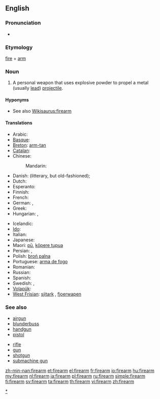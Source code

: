 ==English==

===Pronunciation===
* {{audio|en-us-firearm.ogg|Audio (US)}}

===Etymology===
[[fire]] + [[arm]]

===Noun===
{{wikipedia}}
{{en-noun}}

# A personal weapon that uses explosive powder to propel a metal (usually [[lead]]) [[projectile]].

====Hyponyms====
* See also [[Wikisaurus:firearm]]

====Translations====
{{trans-top|personal weapon}}
* Arabic: {{t|ar|سلاح ناري|m|tr=silaaH naariy|sc=Arab}}
* [[Basque]]: {{t|eu|su-arma|xs=Basque}}
* [[Breton]]: [[arm-tan]] {{m}}
* [[Catalan]]: {{t|ca|arma de foc|f}}
* Chinese:
*: Mandarin: {{t|zh|火器|tr=huǒqì|sc=Hani}}
* Danish: {{t|da|ildvåben|n}} (litterary, but old-fashioned); {{t|da|skydevåben|n}}
* Dutch: {{t+|nl|vuurwapen|n}}
* Esperanto: {{t-|eo|pafilo|xs=Esperanto}}
* Finnish: {{t+|fi|tuliase}}
* French: {{t+|fr|arme à feu|f}}
* German: {{t+|de|Schusswaffe|f}}, {{t+|de|Feuerwaffe|f}}
* Greek: {{t-|el|πυροβόλο όπλο|n|tr=pyrovólo óplo}}
* Hungarian: {{t+|hu|tűzfegyver}}, {{t+|hu|lőfegyver}}
{{trans-mid}}
* Icelandic: {{t+|is|skotvopn|n}}
* [[Ido]]: {{t-|io|pafarmo|xs=Ido}}
* Italian: {{t+|it|arma da fuoco|f}}
* Japanese: {{t|ja|火器|tr=かき, kaki|sc=Jpan}}
* Maori: [[pū]], [[kōpere tupua]]
* Persian: {{t|fa|تفنگ|tr=tofang|sc=fa-Arab}}, {{t|fa|اسلحه گرم|tr=aslahe garm|sc=fa-Arab}}
* Polish: [[broń palna]] {{f}}
* Portuguese: [[arma de fogo]] {{f}}
* Romanian: {{t|ro|armă de foc|f}}
* Russian: {{t|ru|огнестрельное оружие|n|tr=ognestrél'noje orúžije|sc=Cyrl}}
* Spanish: {{t+|es|arma de fuego|f}}
* Swedish: {{t|sv|skjutvapen|n}}, {{t|sv|eldvapen|n}}
* [[Volapük]]: {{t|vo|filavaf}}
* [[West Frisian]]: [[sjitark]] {{n}}, [[fjoerwapen]] {{n}}
{{trans-bottom}}

===See also===
{{top2}}
* [[airgun]]
* [[blunderbuss]]
* [[handgun]]
* [[pistol]]
{{mid2}}
* [[rifle]]
* [[gun]]
* [[shotgun]]
* [[submachine gun]]
{{bottom}}

[[Category:Firearms|*]]

[[zh-min-nan:firearm]]
[[et:firearm]]
[[el:firearm]]
[[fr:firearm]]
[[io:firearm]]
[[hu:firearm]]
[[my:firearm]]
[[nl:firearm]]
[[ja:firearm]]
[[pl:firearm]]
[[ru:firearm]]
[[simple:firearm]]
[[fi:firearm]]
[[sv:firearm]]
[[ta:firearm]]
[[th:firearm]]
[[vi:firearm]]
[[zh:firearm]]